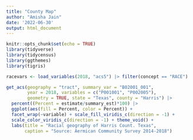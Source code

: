 ```yaml
---
title: "County Map"
author: "Amisha Jain"
date: '2022-06-30'
output: html_document
---
```


```r
knitr::opts_chunk$set(echo = TRUE)
library(tidyverse)
library(tidycensus)
library(ggthemes)
library(tigris)
```

```r
racevars <- load_variables(2018, "acs5") |> filter(concept == "RACE")
```

```r
get_acs(geography = "tract", summary_var = "B02001_001", 
        year = 2018, variables = c("P001001", "P002005"), 
        geometry = TRUE, state = "Texas", county = "Harris") |> 
  percent((Percent = estimate/summary_est)*100) |> 
  ggplot(aes(fill = Percent, color = Percent)) + 
  facet_wrap(~variable) + scale_fill_viridis_c(direction = -1) + 
  scale_color_viridis_c(direction = -1) + theme_void() + 
  labs(title = "Racial geography of Harris Count. Texas", 
       caption = "Source: Aermican Community Survey 2014-2018")
```


